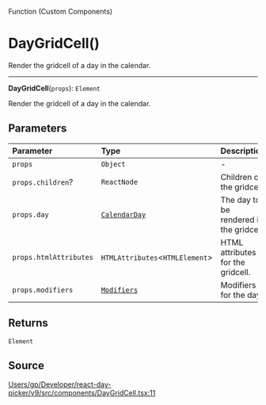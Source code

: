 <SectionTitle>Function (Custom Components)</SectionTitle>

# DayGridCell()

<Description>
Render the gridcell of a day in the calendar.
</Description>

---

<a id="undefined" name="undefined"></a>

<SignatureMemberIdentifier>**DayGridCell**(`props`): `Element`</SignatureMemberIdentifier>

Render the gridcell of a day in the calendar.

## Parameters

| Parameter | Type | Description |
| :------ | :------ | :------ |
| `props` | `Object` | - |
| `props.children`? | `ReactNode` | Children of the gridcell. |
| `props.day` | [`CalendarDay`](/api/classes/CalendarDay.md) | The day to be rendered in the gridcell. |
| `props.htmlAttributes` | `HTMLAttributes`\<`HTMLElement`\> | HTML attributes for the gridcell. |
| `props.modifiers` | [`Modifiers`](/api/type-aliases/Modifiers.md) | Modifiers for the day. |

## Returns

`Element`

## Source

[Users/gp/Developer/react-day-picker/v9/src/components/DayGridCell.tsx:11](https://github.com/gpbl/react-day-picker/blob/b97c86295/src/components/DayGridCell.tsx#L11)
